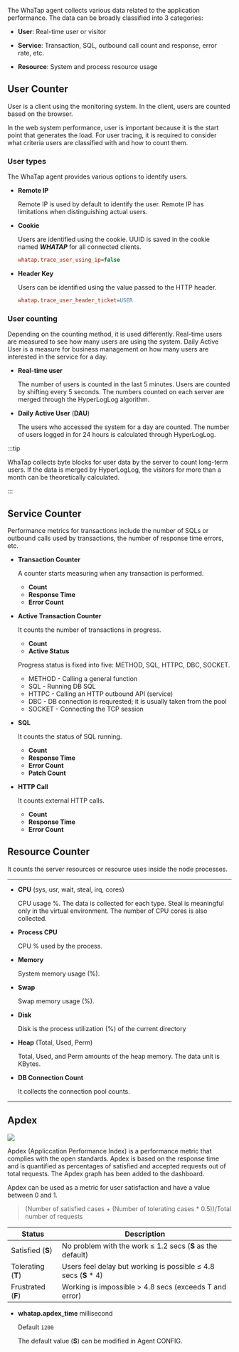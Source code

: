 The WhaTap agent collects various data related to the application performance. The data can be broadly classified into 3 categories:

-   **User**: Real-time user or visitor

-   **Service**: Transaction, SQL, outbound call count and response, error rate, etc.

-   **Resource**: System and process resource usage

## User Counter

User is a client using the monitoring system. In the client, users are counted based on the browser.

In the web system performance, user is important because it is the start point that generates the load. For user tracing, it is required to consider what criteria users are classified with and how to count them.

### User types

The WhaTap agent provides various options to identify users.

-   **Remote IP**

    Remote IP is used by default to identify the user. Remote IP has limitations when distinguishing actual users.

-   **Cookie**

    Users are identified using the cookie. UUID is saved in the cookie named **_WHATAP_** for all connected clients.

    ```ini title='whatap.conf'
    whatap.trace_user_using_ip=false
    ```

-   **Header Key**

    Users can be identified using the value passed to the HTTP header.

    ```ini title='whatap.conf'
    whatap.trace_user_header_ticket=USER
    ```

### User counting

Depending on the counting method, it is used differently. Real-time users are measured to see how many users are using the system. Daily Active User is a measure for business management on how many users are interested in the service for a day.

-   **Real-time user**

    The number of users is counted in the last 5 minutes. Users are counted by shifting every 5 seconds. The numbers counted on each server are merged through the HyperLogLog algorithm.

-   **Daily Active User** (**DAU**)

    The users who accessed the system for a day are counted. The number of users logged in for 24 hours is calculated through HyperLogLog.

:::tip

WhaTap collects byte blocks for user data by the server to count long-term users. If the data is merged by HyperLogLog, the visitors for more than a month can be theoretically calculated.

:::

## Service Counter

Performance metrics for transactions include the number of SQLs or outbound calls used by transactions, the number of response time errors, etc.

-   **Transaction Counter**

    A counter starts measuring when any transaction is performed.

    -   **Count**
    -   **Response Time**
    -   **Error Count**  

-   **Active Transaction Counter**

    It counts the number of transactions in progress.

    -   **Count**
    -   **Active Status**

    Progress status is fixed into five: METHOD, SQL, HTTPC, DBC, SOCKET.

    -   METHOD - Calling a general function
    -   SQL - Running DB SQL
    -   HTTPC - Calling an HTTP outbound API (service)
    -   DBC - DB connection is requrested; it is usually taken from the pool
    -   SOCKET - Connecting the TCP session

-   **SQL**

    It counts the status of SQL running.

    -   **Count**
    -   **Response Time**
    -   **Error Count**
    -   **Patch Count**

-   **HTTP Call**

    It counts external HTTP calls.

    -   **Count**
    -   **Response Time**
    -   **Error Count**   

## Resource Counter

It counts the server resources or resource uses inside the node processes.

* * *

-   **CPU** (sys, usr, wait, steal, irq, cores)

    CPU usage %. The data is collected for each type. Steal is meaningful only in the virtual environment. The number of CPU cores is also collected.

-   **Process CPU**

    CPU % used by the process.

-   **Memory**

    System memory usage (%).

-   **Swap**

    Swap memory usage (%).

-   **Disk**

    Disk is the process utilization (%) of the current directory

-   **Heap** (Total, Used, Perm)

    Total, Used, and Perm amounts of the heap memory. The data unit is KBytes.

-   **DB Connection Count**

    It collects the connection pool counts.

* * *

## Apdex

![](https://img.whatap.io/media/agent_php/data/tinified/apdex.png)

Apdex (Appliccation Performance Index) is a performance metric that complies with the open standards. Apdex is based on the response time and is quantified as percentages of satisfied and accepted requests out of total requests. The Apdex graph has been added to the dashboard. 

Apdex can be used as a metric for user satisfaction and have a value between 0 and 1.

> (Number of satisfied cases + (Number of tolerating cases \* 0.5))/Total number of requests

| Status             | Description                                                      |
| ------------------ | ---------------------------------------------------------------- |
| Satisfied (**S**)  | No problem with the work ≤ 1.2 secs (**S** as the default)       |
| Tolerating (**T**) | Users feel delay but working is possible ≤ 4.8 secs (**S** \* 4) |
| Frustrated (**F**) | Working is impossible > 4.8 secs (exceeds T and error)           |

-   **whatap.apdex_time** <span class='type'>millisecond</span>

    Default `1200`

    The default value (**S**) can be modified in Agent CONFIG.
